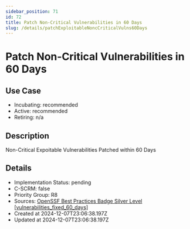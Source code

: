 ```yaml
---
sidebar_position: 71
id: 72
title: Patch Non-Critical Vulnerabilities in 60 Days
slug: /details/patchExploitableNoncCriticalVulns60Days
---
```


# Patch Non-Critical Vulnerabilities in 60 Days

## Use Case
- Incubating: recommended
- Active: recommended
- Retiring: n/a

## Description

Non-Critical Expoitable Vulnerabilities Patched within 60 Days

## Details
- Implementation Status: pending
- C-SCRM: false
- Priority Group: R8
- Sources: [OpenSSF Best Practices Badge Silver Level [vulnerabilities_fixed_60_days]](https://www.bestpractices.dev/en/criteria#0.vulnerabilities_fixed_60_days)
- Created at 2024-12-07T23:06:38.197Z
- Updated at 2024-12-07T23:06:38.197Z

